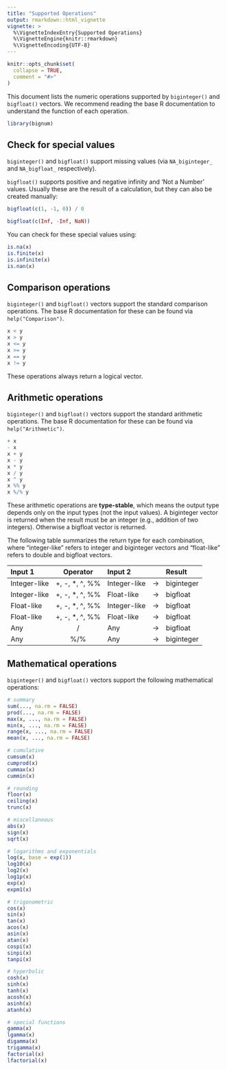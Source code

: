 ```yaml
---
title: "Supported Operations"
output: rmarkdown::html_vignette
vignette: >
  %\VignetteIndexEntry{Supported Operations}
  %\VignetteEngine{knitr::rmarkdown}
  %\VignetteEncoding{UTF-8}
---
```


```r
knitr::opts_chunk$set(
  collapse = TRUE,
  comment = "#>"
)
```

This document lists the numeric operations supported by `biginteger()` and `bigfloat()` vectors.
We recommend reading the base R documentation to understand the function of each operation.

```r
library(bignum)
```


## Check for special values

`biginteger()` and `bigfloat()` support missing values (via `NA_biginteger_` and `NA_bigfloat_` respectively).

`bigfloat()` supports positive and negative infinity and 'Not a Number' values.
Usually these are the result of a calculation, but they can also be created manually:

```r
bigfloat(c(1, -1, 0)) / 0

bigfloat(c(Inf, -Inf, NaN))
```

You can check for these special values using:

```r
is.na(x)
is.finite(x)
is.infinite(x)
is.nan(x)
```


## Comparison operations

`biginteger()` and `bigfloat()` vectors support the standard comparison operations. The base R documentation for these can be found via `help("Comparison")`.

```r
x < y
x > y
x <= y
x >= y
x == y
x != y
```

These operations always return a logical vector.


## Arithmetic operations

`biginteger()` and `bigfloat()` vectors support the standard arithmetic operations. The base R documentation for these can be found via `help("Arithmetic")`.

```r
+ x
- x
x + y
x - y
x * y
x / y
x ^ y
x %% y
x %/% y
```

These arithmetic operations are **type-stable**, which means the output type depends only on the input types (not the input values). A biginteger vector is returned when the result must be an integer (e.g., addition of two integers). Otherwise a bigfloat vector is returned.

The following table summarizes the return type for each combination, where "integer-like" refers to integer and biginteger vectors and "float-like" refers to double and bigfloat vectors.

| **Input 1**  | **Operator**      | **Input 2**  |     | **Result** |
|:-------------|:-----------------:|:-------------|:---:|:-----------|
| Integer-like | +, -, \*, \^, %%  | Integer-like | -\> | biginteger |
| Integer-like | +, -, \*, \^, %%  | Float-like   | -\> | bigfloat   |
| Float-like   | +, -, \*, \^, %%  | Integer-like | -\> | bigfloat   |
| Float-like   | +, -, \*, \^, %%  | Float-like   | -\> | bigfloat   |
| Any          | /                 | Any          | -\> | bigfloat   |
| Any          | %/%               | Any          | -\> | biginteger |


## Mathematical operations

`biginteger()` and `bigfloat()` vectors support the following mathematical operations:

```r
# summary
sum(..., na.rm = FALSE)
prod(..., na.rm = FALSE)
max(x, ..., na.rm = FALSE)
min(x, ..., na.rm = FALSE)
range(x, ..., na.rm = FALSE)
mean(x, ..., na.rm = FALSE)

# cumulative
cumsum(x)
cumprod(x)
cummax(x)
cummin(x)

# rounding
floor(x)
ceiling(x)
trunc(x)

# miscellaneous
abs(x)
sign(x)
sqrt(x)

# logarithms and exponentials
log(x, base = exp(1))
log10(x)
log2(x)
log1p(x)
exp(x)
expm1(x)

# trigonometric
cos(x)
sin(x)
tan(x)
acos(x)
asin(x)
atan(x)
cospi(x)
sinpi(x)
tanpi(x)

# hyperbolic
cosh(x)
sinh(x)
tanh(x)
acosh(x)
asinh(x)
atanh(x)

# special functions
gamma(x)
lgamma(x)
digamma(x)
trigamma(x)
factorial(x)
lfactorial(x)
```

